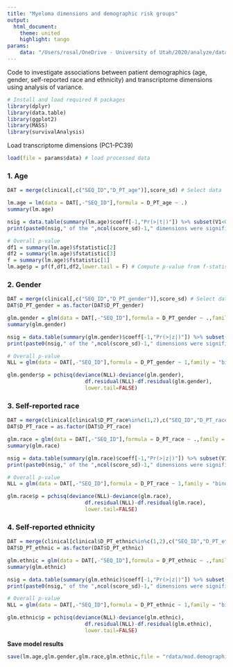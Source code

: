 ---
title: "Myeloma dimensions and demographic risk groups"
output:
  html_document:
    theme: united
    highlight: tango
params:
    data: "/Users/rosal/OneDrive - University of Utah/2020/analyze/data/transcriptome-dimensions/analysis/20200802_pipe_out.rdata"
---

Code to investigate associations between patient demographics (age, gender, self-reported race and ethnicity) and transcriptome dimensions using analysis of variance.


```{r load_packages, message=F, include=F}
# Install and load required R packages
library(dplyr)
library(data.table)
library(ggplot2)
library(MASS)
library(survivalAnalysis)
```

Load transcriptome dimensions (PC1-PC39)
```{r}
load(file = params$data) # load processed data
```

### 1. Age
```{r}
DAT = merge(clinical[,c("SEQ_ID","D_PT_age")],score_sd) # Select data

lm.age = lm(data = DAT[,-"SEQ_ID"],formula = D_PT_age ~ .)
summary(lm.age)

nsig = data.table(summary(lm.age)$coeff[-1,"Pr(>|t|)"]) %>% subset(V1<0.05) %>% nrow() # Count sig dimensions
print(paste0(nsig," of the ",ncol(score_sd)-1," dimensions were significat at p < 0.05 in the combined model"))

# Overall p-value
df1 = summary(lm.age)$fstatistic[2]
df2 = summary(lm.age)$fstatistic[3]
f = summary(lm.age)$fstatistic[1]
lm.age$p = pf(f,df1,df2,lower.tail = F) # Compute p-value from f-statistic
```

### 2. Gender
```{r}
DAT = merge(clinical[,c("SEQ_ID","D_PT_gender")],score_sd) # Select data
DAT$D_PT_gender = as.factor(DAT$D_PT_gender)

glm.gender = glm(data = DAT[,-"SEQ_ID"],formula = D_PT_gender ~ .,family = "binomial")
summary(glm.gender)

nsig = data.table(summary(glm.gender)$coeff[-1,"Pr(>|z|)"]) %>% subset(V1<0.05) %>% nrow() # Count sig dimensions
print(paste0(nsig," of the ",ncol(score_sd)-1," dimensions were significat at p < 0.05 in the combined model"))

# Overall p-value
NLL = glm(data = DAT[,-"SEQ_ID"],formula = D_PT_gender ~ 1,family = "binomial")

glm.gender$p = pchisq(deviance(NLL)-deviance(glm.gender),
                         df.residual(NLL)-df.residual(glm.gender),
                         lower.tail=FALSE)
```

### 3. Self-reported race
```{r}
DAT = merge(clinical[clinical$D_PT_race%in%c(1,2),c("SEQ_ID","D_PT_race")],score_sd) # Select data
DAT$D_PT_race = as.factor(DAT$D_PT_race)

glm.race = glm(data = DAT[,-"SEQ_ID"],formula = D_PT_race ~ .,family = "binomial")
summary(glm.race)

nsig = data.table(summary(glm.race)$coeff[-1,"Pr(>|z|)"]) %>% subset(V1<0.05) %>% nrow() # Count sig dimensions
print(paste0(nsig," of the ",ncol(score_sd)-1," dimensions were significat at p < 0.05 in the combined model"))

# Overall p-value
NLL = glm(data = DAT[,-"SEQ_ID"],formula = D_PT_race ~ 1,family = "binomial")

glm.race$p = pchisq(deviance(NLL)-deviance(glm.race),
                         df.residual(NLL)-df.residual(glm.race),
                         lower.tail=FALSE)
```

### 4. Self-reported ethnicity
```{r}
DAT = merge(clinical[clinical$D_PT_ethnic%in%c(1,2),c("SEQ_ID","D_PT_ethnic")],score_sd) # Select data
DAT$D_PT_ethnic = as.factor(DAT$D_PT_ethnic)

glm.ethnic = glm(data = DAT[,-"SEQ_ID"],formula = D_PT_ethnic ~ .,family = "binomial")
summary(glm.ethnic)

nsig = data.table(summary(glm.ethnic)$coeff[-1,"Pr(>|z|)"]) %>% subset(V1<0.05) %>% nrow() # Count sig dimensions
print(paste0(nsig," of the ",ncol(score_sd)-1," dimensions were significat at p < 0.05 in the combined model"))

# Overall p-value
NLL = glm(data = DAT[,-"SEQ_ID"],formula = D_PT_ethnic ~ 1,family = "binomial")

glm.ethnic$p = pchisq(deviance(NLL)-deviance(glm.ethnic),
                         df.residual(NLL)-df.residual(glm.ethnic),
                         lower.tail=FALSE)
```
**Save model results**
```{r}
save(lm.age,glm.gender,glm.race,glm.ethnic,file = "rdata/mod.demographic-risk.rdata")
```
